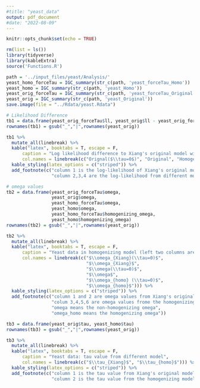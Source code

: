```yaml
---
#title: "yeast_data"
output: pdf_document
#date: "2022-08-09"
---
```


```r
knitr::opts_chunk$set(echo = TRUE)
```

```r
rm(list = ls())
library(tidyverse)
library(kableExtra)
source('Functions.R')
```

```r
path = '../input_files/yeast/Analysis/'
yeast_homo_forceTau = IGC_summary(str_c(path, 'yeast_forceTau_Homo'))
yeast_homo = IGC_summary(str_c(path, 'yeast_Homo'))
yeast_orig_forceTau = IGC_summary(str_c(path, 'yeast_forceTau_Original'))
yeast_orig = IGC_summary(str_c(path, 'yeast_Original'))
save.image(file = "../Rdata/yeast.Rdata")
```

```r
# Likelihood Difference
tb1 = data.frame(yeast_orig_forceTau$ll, yeast_orig$ll - yeast_orig_forceTau$ll, yeast_homo_forceTau$ll - yeast_orig_forceTau$ll, yeast_homo$ll - yeast_orig_forceTau$ll)
rownames(tb1) = gsub("_","|",rownames(yeast_orig))

tb1 %>%
  mutate_all(linebreak) %>%
  kable("latex", booktabs = T, escape = F,
      caption = "Log likelihood difference to Xiang's original model without IGC event",
      col.names = linebreak(c("Orignal($\\tau=0$)", "Original", "Homogenizing($\\tau=0$)", "Homogenizing"))) %>%
  kable_styling(latex_options = c("striped")) %>%
  add_footnote(c("column 1 is the log-likelihood of Xiang's original model when no IGC event",
                 "column 2,3,4 are the log-likelihood from different model minus column 1"))

# omega values
tb2 = data.frame(yeast_orig_forceTau$omega,
                 yeast_orig$omega,
                 yeast_homo_forceTau$omega,
                 yeast_homo$omega,
                 yeast_homo_forceTau$homogenizing_omega,
                 yeast_homo$homogenizing_omega)
rownames(tb2) = gsub("_","|",rownames(yeast_orig))

tb2 %>% 
  mutate_all(linebreak) %>%
  kable("latex", booktabs = T, escape = F,
      caption = "Yeast data in homogenizing model (left two columns are omega value from Xiang's original model)",
      col.names = linebreak(c("$\\omega_{Xiang}(\\tau=0)$",
                              "$\\omega_{Xiang}$",
                              "$\\omega(\\tau=0)$",
                              "$\\omega$",
                              "$\\omega_{homo} (\\tau=0)$",
                              "$\\omega_{homo}$"))) %>%
  kable_styling(latex_options = c("striped")) %>%
  add_footnote(c("column 1 and 2 are omega values from Xiang's original model",
                 "colum 3,4,5,6 are omega values frome the homogenizing model",
                 "omega means the non-homogenizing omega",
                 "omega_homo means the homogenizing omega"))

tb3 = data.frame(yeast_orig$tau, yeast_homo$tau)
rownames(tb3) = gsub("_","|",rownames(yeast_orig))

tb3 %>%
  mutate_all(linebreak) %>%
  kable("latex", booktabs = T, escape = F,
      caption = "Yeast data: tau value from different model",
      col.names = linebreak(c("$\\tau_{Xiang}$", "$\\tau_{homo}$"))) %>%
  kable_styling(latex_options = c("striped")) %>%
  add_footnote(c("column 1 is the tau value from Xiang's original model",
                 "column 2 is the tau value from the homogenizing model"))
```

